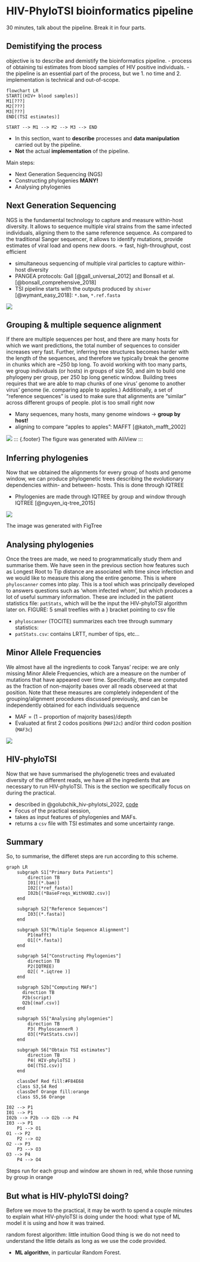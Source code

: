 # HIV-PhyloTSI bioinformatics pipeline { background-color="`r clrs[2]`"}

:::{ .notes}
30 minutes, talk about the pipeline. 
Break it in four parts.
:::

## Demistifying the process { background-color="`r clrs_lt[2]`"}

:::{ .notes }
objective is to describe and demistify the bioinformatics pipeline.
    - process of obtaining tsi estimates from blood samples of HIV positive individuals.
    - the pipeline is an essential part of the process, but we 1. no time and 2. implementation is technical and out-of-scope.
:::

```mermaid
flowchart LR 
START[(HIV+ blood samples)]
M1[???]
M2[???]
M3[???]
END[(TSI estimates)]

START --> M1 --> M2 --> M3 --> END
```

- In this section, want to **describe** processes and **data manipulation** carried out by the pipeline.
- **Not** the actual **implementation** of the pipeline.

Main steps: 

- Next Generation Sequencing (NGS)
- Constructing phylogenies     [**MANY!**]{.fragment}
- Analysing phylogenies   


## Next Generation Sequencing { background-color="`r clrs_lt[2]`"}

::: {.notes}
NGS is the fundamental technology to capture and measure within-host diversity.
It allows to sequence multiple viral strains from the same infected individuals,
aligning them to the same reference sequence. As compared to the traditional Sanger
sequencer, it allows to identify mutations, provide estimates of viral load and 
opens new doors.
-> fast, high-throughput, cost efficient
:::

- simultaneous sequencing of multiple viral particles to capture within-host diversity
- PANGEA protocols: Gall [@gall_universal_2012] and Bonsall et al.[@bonsall_comprehensive_2018]
- TSI pipeline starts with the outputs produced by `shiver` [@wymant_easy_2018]: `*.bam`, `*.ref.fasta`

![](figures/shiver.png){fig-align=center}

## Grouping & multiple sequence alignment { background-color="`r clrs_lt[2]`"}

::: {.notes}
If there are multiple sequences per host, and there are many hosts for which we 
want predictions, the total number of sequences to consider increases very fast.
Further, inferring tree structures becomes harder with the length of the sequences,
and therefore we typically break the genome in chunks which are  ~250 bp long.
To avoid working with too many parts, we group individuals (or hosts) in groups 
of size 50, and aim to build one phylogeny per group, per 250 bp long genetic 
window.
Building trees requires that we are able to map chunks of one virus' genome to 
another virus' genome (ie. comparing apple to apples.)
Additionally, a set of "reference sequences" is used to make sure that alignments
are "similar" across different groups of people.
plot is too small right now
:::

- Many sequences, many hosts, many genome windows [-> **group by host!**]{.fragment} 
- aligning to compare "apples to apples": MAFFT [@katoh_mafft_2002]

![](figures/deepseqalign_workshop.png){.fragment fig-align=center}
::: {.footer}
The figure was generated with AliView
::: 

## Inferring phylogenies { background-color="`r clrs_lt[2]`"}

::: {.notes}
Now that we obtained the alignments for every group of hosts and genome window,
we can produce phylogenetic trees describing the evolutionary dependencies 
within- and between- hosts. This is done through IQTREE 
:::

- Phylogenies are made through IQTREE by group and window through IQTREE [@nguyen_iq-tree_2015]

![](figures/ptyr1_InWindow_9075_to_9324_v2.treefile.png){fig-align=center}

:::{.footer}
The image was generated with FigTree
::: 

## Analysing phylogenies { background-color="`r clrs_lt[2]`"}

::: {.notes}
Once the trees are made, we need to programmatically study them and summarise
them. We have seen in the previous section how features such as Longest Root to
Tip distance are associated with time since infection and we would like to 
measure this along the entire genome.
This is where `phyloscanner` comes into play. This is a tool which was principally
developed to answers questions such as 'whom infected whom', but which produces
a lot of useful summary information.
These are included in the patient statistics file: `patStats`, which will be 
the input the HIV-phyloTSI algorithm later on.
FIGURE: 5 small treefiles with a } bracket pointing to csv file
:::

- `phyloscanner` (TOCITE) summarizes each tree through summary statistics:
- `patStats.csv`: contains LRTT, number of tips, etc...


## Minor Allele Frequencies { background-color="`r clrs_lt[2]`"}

:::{.notes}
We almost have all the ingredients to cook Tanyas' recipe: we are only missing 
Minor Allele Frequencies, which are a measure on the number of mutations that 
have appeared over time. Specifically, these are computed as the fraction of 
non-majority bases over all reads observeed at that position.
Note that these measures are completely independent of the grouping/alignment 
procedures discussed previously, and can be independently obtained for each 
individuals sequence
:::

- $\text{MAF} = ( 1 - \text{proportion of majority bases}) / \text{depth}$
- Evaluated at first 2 codos positions (`MAF12c`) and/or third codon position (`MAF3c`)

![](figures/maf.png){fig-align=center}


## HIV-phyloTSI { background-color="`r clrs_lt[2]`"}

::: {.notes}
Now that we have summarised the phylogenetic trees and evaluated diversity of the 
different reads, we have all the ingredients that are necessary to run HIV-phyloTSI.
This is the section we specifically focus on during the practical. 
:::

- described in @golubchik_hiv-phylotsi_2022, [code](https://github.com/BDI-pathogens/HIV-phyloTSI/tree/main)
- Focus of the practical session, 
- takes as input features of phylogenies and MAFs.
- returns a `csv` file with TSI estimates and some uncertainty range.

## Summary { .smaller background-color="`r clrs_lt[2]`"}

::: {.notes}
So, to summarise, the differet steps are run according to this scheme.
:::

::: {.absolute top=20}
```mermaid
graph LR
    subgraph S1["Primary Data Patients"]
        direction TB
        I01[(*.bam)] 
        I02[(*ref_fasta)] 
        I02b[(*BaseFreqs_WithHXB2.csv)]
    end

    subgraph S2["Reference Sequences"]
        I03[(*.fasta)] 
    end

    subgraph S3["Multiple Sequence Alignment"]
        P1(mafft)
        O1[(*.fasta)]
    end

    subgraph S4["Constructing Phylogenies"]
        direction TB
        P2(IQTREE)
        O2[( *.iqtree )]
    end
    
    subgraph S2b["Computing MAFs"]
      direction TB
      P2b(script)
      O2b[(maf.csv)]
    end

    subgraph S5["Analysing phylogenies"]
        direction TB
        P3( PhyloscannerR ) 
        O3[(*PatStats.csv)]
    end

    subgraph S6["Obtain TSI estimates"]
        direction TB
        P4( HIV-phyloTSI ) 
        O4[(TSI.csv)]
    end
    
    classDef Red fill:#F84E68
    class S3,S4 Red
    classDef Orange fill:orange
    class S5,S6 Orange

I02 --> P1
I01 --> P1 
I02b --> P2b --> O2b --> P4
I03 --> P1
    P1 --> O1
O1 --> P2 
    P2 --> O2
O2 --> P3 
    P3 --> O3
O3 --> P4 
    P4 --> O4
```
:::

:::: {.absolute bottom=55}
::: {.callout-note}
Steps run for each group and window are shown in red, while those running by group in orange
:::
:::: 

## But what is HIV-phyloTSI doing? { background-color="`r clrs_lt[2]`"}

::: {.notes}
Before we move to the practical, it may be worth to spend a couple minutes to 
explain what HIV-phyloTSI is doing under the hood: what type of ML model it is 
using and how it was trained.

random forest algorithm: little intuition
Good thing is we do not need to understand the little details as long as we use 
the code provided.
:::

- **ML algorithm**, in particular Random Forest.